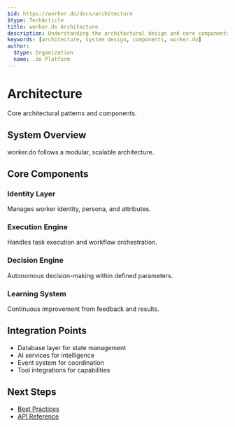 ```yaml
---
$id: https://worker.do/docs/architecture
$type: TechArticle
title: worker.do Architecture
description: Understanding the architectural design and core components of worker.do.
keywords: [architecture, system design, components, worker.do]
author:
  $type: Organization
  name: .do Platform
---
```


# Architecture

Core architectural patterns and components.

## System Overview

worker.do follows a modular, scalable architecture.

## Core Components

### Identity Layer

Manages worker identity, persona, and attributes.

### Execution Engine

Handles task execution and workflow orchestration.

### Decision Engine

Autonomous decision-making within defined parameters.

### Learning System

Continuous improvement from feedback and results.

## Integration Points

- Database layer for state management
- AI services for intelligence
- Event system for coordination
- Tool integrations for capabilities

## Next Steps

- [Best Practices](./best-practices)
- [API Reference](../api/reference)
